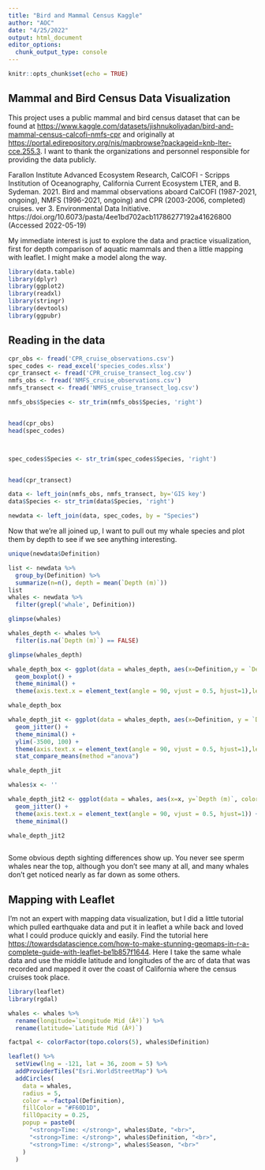 ```yaml
---
title: "Bird and Mammal Census Kaggle"
author: "AOC"
date: "4/25/2022"
output: html_document
editor_options: 
  chunk_output_type: console
---
```


```r
knitr::opts_chunk$set(echo = TRUE)
```

## Mammal and Bird Census Data Visualization

This project uses a public mammal and bird census dataset that can be found at <https://www.kaggle.com/datasets/jishnukoliyadan/bird-and-mammal-census-calcofi-nmfs-cpr> and originally at <https://portal.edirepository.org/nis/mapbrowse?packageid=knb-lter-cce.255.3>. I want to thank the organizations and personnel responsible for providing the data publicly.

Farallon Institute Advanced Ecosystem Research, CalCOFI - Scripps Institution of Oceanography, California Current Ecosystem LTER, and B. Sydeman. 2021. Bird and mammal observations aboard CalCOFI (1987-2021, ongoing), NMFS (1996-2021, ongoing) and CPR (2003-2006, completed) cruises. ver 3. Environmental Data Initiative. https://doi.org/10.6073/pasta/4ee1bd702acb11786277192a41626800 (Accessed 2022-05-19)

My immediate interest is just to explore the data and practice visualization, first for depth comparison of aquatic mammals and then a little mapping with leaflet. I might make a model along the way. 



```r
library(data.table)
library(dplyr)
library(ggplot2)
library(readxl)
library(stringr)
library(devtools)
library(ggpubr)

```

## Reading in the data



```r
cpr_obs <- fread('CPR_cruise_observations.csv')
spec_codes <- read_excel('species_codes.xlsx')
cpr_transect <- fread('CPR_cruise_transect_log.csv')
nmfs_obs <- fread('NMFS_cruise_observations.csv')
nmfs_transect <- fread('NMFS_cruise_transect_log.csv')

nmfs_obs$Species <- str_trim(nmfs_obs$Species, 'right')


head(cpr_obs)
head(spec_codes)



spec_codes$Species <- str_trim(spec_codes$Species, 'right')


head(cpr_transect)

data <- left_join(nmfs_obs, nmfs_transect, by='GIS key')
data$Species <- str_trim(data$Species, 'right')

newdata <- left_join(data, spec_codes, by = "Species")
```

Now that we're all joined up, I want to pull out my whale species and plot them by depth to see if we see anything interesting. 

```r

unique(newdata$Definition)

list <- newdata %>% 
  group_by(Definition) %>%
  summarize(n=n(), depth = mean(`Depth (m)`))
list
whales <- newdata %>%
  filter(grepl('whale', Definition))

glimpse(whales)

whales_depth <- whales %>%
  filter(is.na(`Depth (m)`) == FALSE)

glimpse(whales_depth)

whale_depth_box <- ggplot(data = whales_depth, aes(x=Definition,y = `Depth (m)`)) +
  geom_boxplot() +
  theme_minimal() +
  theme(axis.text.x = element_text(angle = 90, vjust = 0.5, hjust=1),legend.position = "None")

whale_depth_box

whale_depth_jit <- ggplot(data = whales_depth, aes(x=Definition, y = `Depth (m)`, color=Definition)) +
  geom_jitter() +
  theme_minimal() +
  ylim(-3500, 100) +
  theme(axis.text.x = element_text(angle = 90, vjust = 0.5, hjust=1),legend.position = "None") +
  stat_compare_means(method ="anova") 

whale_depth_jit

whales$x <- ''

whale_depth_jit2 <- ggplot(data = whales, aes(x=x, y=`Depth (m)`, color=Definition)) +
  geom_jitter() +
  theme(axis.text.x = element_text(angle = 90, vjust = 0.5, hjust=1)) + 
  theme_minimal()

whale_depth_jit2
  

```
Some obvious depth sighting differences show up. You never see sperm whales near the top, although you don't see many at all, and many whales don't get noticed nearly as far down as some others.

## Mapping with Leaflet

I'm not an expert with mapping data visualization, but I did a little tutorial which pulled earthquake data and put it in leaflet a while back and loved what I could produce quickly and easily. Find the tutorial here <https://towardsdatascience.com/how-to-make-stunning-geomaps-in-r-a-complete-guide-with-leaflet-be1b857f1644>. Here I take the same whale data and use the middle latitude and longitudes of the arc of data that was recorded and mapped it over the coast of California where the census cruises took place.


```r
library(leaflet)
library(rgdal)

whales <- whales %>%
  rename(longitude=`Longitude Mid (Âº)`) %>%
  rename(latitude=`Latitude Mid (Âº)`)

factpal <- colorFactor(topo.colors(5), whales$Definition)

leaflet() %>%
  setView(lng = -121, lat = 36, zoom = 5) %>%
  addProviderTiles("Esri.WorldStreetMap") %>%
  addCircles(
    data = whales,
    radius = 5,
    color = ~factpal(Definition),
    fillColor = "#F60D1D",
    fillOpacity = 0.25,
    popup = paste0(
      "<strong>Time: </strong>", whales$Date, "<br>",
      "<strong>Time: </strong>", whales$Definition, "<br>",
      "<strong>Time: </strong>", whales$Season, "<br>"
    )
  )
```

